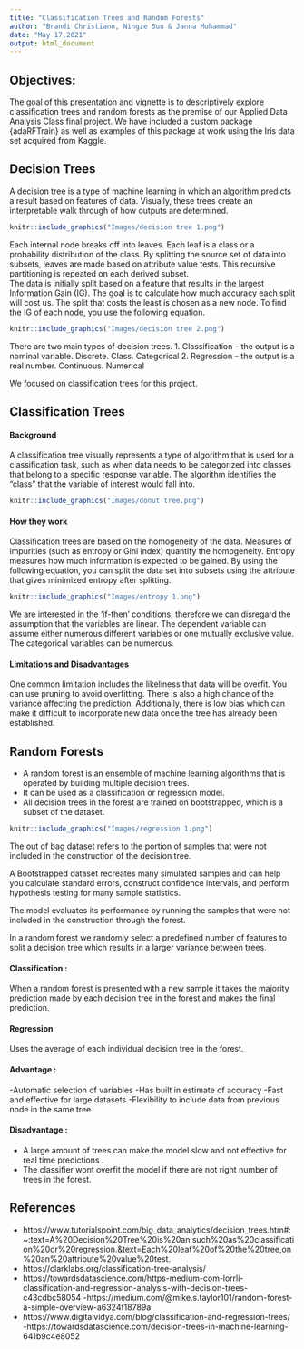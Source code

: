 ---
title: "Classification Trees and Random Forests"
author: "Brandi Christiano, Ningze Sun & Janna Muhammad"
date: "May 17,2021"
output: html_document
---

## Objectives: 
The goal of this presentation and vignette is to descriptively explore classification trees and random forests as the premise of our Applied Data Analysis Class final project. We have included a custom package {adaRFTrain} as well as examples of this package at work using the Iris data set acquired from Kaggle. 



##  Decision Trees
A decision tree is a type of machine learning in which an algorithm predicts a result based on features of data. Visually, these trees create an interpretable walk through of how outputs are determined. 
```{r}
knitr::include_graphics("Images/decision tree 1.png")
```
 
Each internal node breaks off into leaves. Each leaf is a class or a probability distribution of the class. By splitting the source set of data into subsets, leaves are made based on attribute value tests. This recursive partitioning is repeated on each derived subset.  
The data is initially split based on a feature that results in the largest Information Gain (IG). The goal is to calculate how much accuracy each split will cost us. The split that costs the least is chosen as a new node. To find the IG of each node, you use the following equation.


```{r}
knitr::include_graphics("Images/decision tree 2.png")
```

There are two main types of decision trees. 
1.	Classification – the output is a nominal variable. Discrete. Class. Categorical
2.	Regression – the output is a real number. Continuous. Numerical

We focused on classification trees for this project. 


## Classification Trees
#### **Background**

A classification tree visually represents a type of algorithm that is used for a classification task, such as when data needs to be categorized into classes that belong to a specific response variable. The algorithm identifies the "class" that the variable of interest would fall into. 

```{r}
knitr::include_graphics("Images/donut tree.png")
```

#### **How they work**
Classification trees are based on the homogeneity of the data. Measures of impurities (such as entropy or Gini index) quantify the homogeneity. Entropy measures how much information is expected to be gained. By using the following equation, you can split the data set into subsets using the attribute that gives minimized entropy after splitting. 

```{r}
knitr::include_graphics("Images/entropy 1.png")
```

We are interested in the 'if-then' conditions, therefore we can disregard the assumption that the variables are linear. The dependent variable can assume either numerous different variables or one mutually exclusive value. The categorical variables can be numerous. 

#### **Limitations and Disadvantages**
One common limitation includes the likeliness that data will be overfit. You can use pruning to avoid overfitting. There is also a high chance of the variance affecting the prediction. Additionally, there is low bias which can make it difficult to incorporate new data once the tree has already been established. 


## Random Forests

- A random forest is an ensemble of machine learning algorithms that is operated by building multiple decision trees.
- It can be used as a classification or regression model. 
- All decision trees in the forest are trained on bootstrapped, which is a subset of the dataset.

```{r}
knitr::include_graphics("Images/regression 1.png")
```

The out of bag dataset refers to the portion of samples that were not included in the construction of the decision tree. 

A Bootstrapped dataset recreates many simulated samples and can help you calculate standard errors, construct confidence intervals, and perform hypothesis testing for many  sample statistics.

The model evaluates its performance by running the samples that were not included in the construction through the forest.

In a random forest we randomly select a predefined number of features to split a decision tree which results in a larger variance between trees.

#### Classification : 

When a random forest is presented with a new sample it takes the majority prediction made by each decision tree in the forest and makes the final prediction.

#### Regression 
Uses the average of each individual decision tree in the forest.

#### **Advantage :**
-Automatic selection of variables 
-Has built in estimate of accuracy 
-Fast and effective for large datasets 
-Flexibility to include data from previous node in the same tree 

#### **Disadvantage :**
- A large amount of trees can make the model slow and not effective for real time predictions .
- The classifier wont overfit the model if there are not right number of trees in the forest.


## References 
 - https://www.tutorialspoint.com/big_data_analytics/decision_trees.htm#:~:text=A%20Decision%20Tree%20is%20an,such%20as%20classification%20or%20regression.&text=Each%20leaf%20of%20the%20tree,on%20an%20attribute%20value%20test.
- https://clarklabs.org/classification-tree-analysis/
- https://towardsdatascience.com/https-medium-com-lorrli-classification-and-regression-analysis-with-decision-trees-c43cdbc58054
-https://medium.com/@mike.s.taylor101/random-forest-a-simple-overview-a6324f18789a
- https://www.digitalvidya.com/blog/classification-and-regression-trees/
-https://towardsdatascience.com/decision-trees-in-machine-learning-641b9c4e8052
